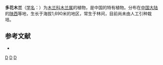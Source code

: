 {{Speciesbox 
| taxon = Magnolia multiflora
| authority = [[王名金|M. C. Wang]] et [[闵成林|C. L. Min]]
}}

'''多花木兰'''（[[学名|学名]]：{{lang|la|''Magnolia multiflora''}}）为[[木兰科|木兰科]][[木兰属|木兰属]]的植物，是中国的特有植物。分布在[[中国大陆|中国大陆]]的[[陕西|陕西]]等地，生长于海拔1,690米的地区，常生于林间，目前尚未由人工引种栽培。

== 参考文献 ==
<div class="references-small">
* {{cite web| url =http://www.bioinfo.cn/db05/KmzwSpecies.php?action=view&id=12714| title =多花木兰| work =《中国高等植物数据库全库》| publisher =中国科学院微生物研究所| author =昆明植物研究所| accessdate =2009-02-24| deadurl =yes| archiveurl =https://web.archive.org/web/20160305101030/http://www.bioinfo.cn/db05/KmzwSpecies.php?action=view&id=12714| archivedate =2016-03-05}}
</div>
{{Taxonbar|from=Q10933007}}

[[Category:木兰属|D]]
[[Category:中國特有植物|D]]
[[Category:陕西植物|D]]